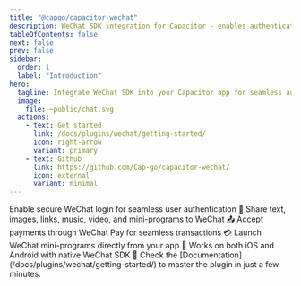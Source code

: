```yaml
---
title: "@capgo/capacitor-wechat"
description: WeChat SDK integration for Capacitor - enables authentication, sharing, payments, and mini-programs.
tableOfContents: false
next: false
prev: false
sidebar:
  order: 1
  label: "Introduction"
hero:
  tagline: Integrate WeChat SDK into your Capacitor app for seamless authentication, content sharing, payments, and mini-program access.
  image:
    file: ~public/chat.svg
  actions:
    - text: Get started
      link: /docs/plugins/wechat/getting-started/
      icon: right-arrow
      variant: primary
    - text: Github
      link: https://github.com/Cap-go/capacitor-wechat/
      icon: external
      variant: minimal
---
```



<CardGrid stagger>
  <Card title="OAuth Authentication" icon="puzzle">
    Enable secure WeChat login for seamless user authentication 🔐
  </Card>
  <Card title="Content Sharing" icon="rocket">
    Share text, images, links, music, video, and mini-programs to WeChat 📤
  </Card>
  <Card title="WeChat Pay" icon="star">
    Accept payments through WeChat Pay for seamless transactions 💳
  </Card>
  <Card title="Mini-Programs" icon="open-book">
    Launch WeChat mini-programs directly from your app 🚀
  </Card>
  <Card title="Cross-platform" icon="puzzle">
    Works on both iOS and Android with native WeChat SDK 📱
  </Card>
  <Card title="Comprehensive Documentation" icon="open-book">
    Check the [Documentation](/docs/plugins/wechat/getting-started/) to master the plugin in just a few minutes.
  </Card>
</CardGrid>
